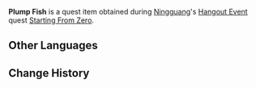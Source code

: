 {{Item Infobox
|id           = 101669
|image        = Item Fish.png
|type         = Quest Items
|description  = A [[fish]] you just obtained from the river. It might be considered a gift from nature. It is so excellent that it only needs to be grilled a little to be delicious as can be.
|source1      = [[Starting From Zero]]
}}
'''Plump Fish''' is a quest item obtained during [[Ningguang]]'s [[Hangout Events|Hangout Event]] quest [[Starting From Zero]].

==Other Languages==
{{Other Languages|default_hidden = 1
|en      = Plump Fish
|zhs     = 丰美的鱼肉
|zhs_rm  = Fēngměi de Yúròu
|zht     = 豐美的魚肉
|zht_rm  = Fēngměi de Yúròu
|ja      = ふくよかな魚肉
|ja_rm   = Fukuyokana Gyoniku
|ko      = 통통한 생선
|ko_rm   = 
|es      = Pescado de aspecto delicioso
|fr      = Poisson dodu
|ru      = Превосходная рыба
|th      = เนื้อปลาที่แสนอวบอิ่ม
|th_rm   = Nuea Pla thi Saen Uapim
|vi      = Thịt Cá Tươi
|de      = Molliger Fisch
|id      = Plump Fish
|pt      = Peixe Abundante
}}

==Change History==
{{Change History|2.4}}